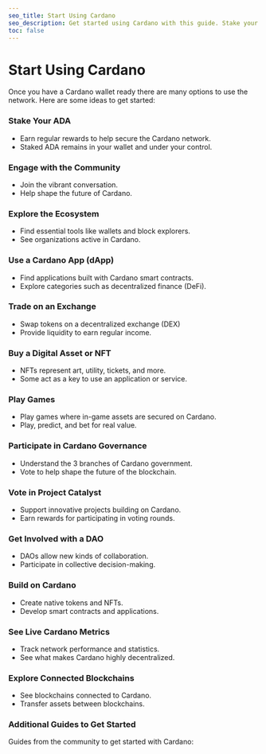 ```yaml
---
seo_title: Start Using Cardano
seo_description: Get started using Cardano with this guide. Stake your ADA, make transactions, explore dApps, trade NFTs and tokens, delegate to a dRep, and more.
toc: false
---
```



# Start Using Cardano

Once you have a Cardano wallet ready there are many options to use the network. Here are some ideas to get started:

### Stake Your ADA

- Earn regular rewards to help secure the Cardano network.
- Staked ADA remains in your wallet and under your control.

### Engage with the Community

- Join the vibrant conversation.
- Help shape the future of Cardano.

### Explore the Ecosystem

- Find essential tools like wallets and block explorers.
- See organizations active in Cardano.

### Use a Cardano App (dApp)

- Find applications built with Cardano smart contracts.
- Explore categories such as decentralized finance (DeFi).

### Trade on an Exchange

- Swap tokens on a decentralized exchange (DEX)
- Provide liquidity to earn regular income.

### Buy a Digital Asset or NFT

- NFTs represent art, utility, tickets, and more.
- Some act as a key to use an application or service.

### Play Games

- Play games where in-game assets are secured on Cardano.
- Play, predict, and bet for real value.

### Participate in Cardano Governance

- Understand the 3 branches of Cardano government.
- Vote to help shape the future of the blockchain.

### Vote in Project Catalyst

- Support innovative projects building on Cardano.
- Earn rewards for participating in voting rounds.

### Get Involved with a DAO

- DAOs allow new kinds of collaboration.
- Participate in collective decision-making.

### Build on Cardano

- Create native tokens and NFTs.
- Develop smart contracts and applications.

### See Live Cardano Metrics

- Track network performance and statistics.
- See what makes Cardano highly decentralized.

### Explore Connected Blockchains

- See blockchains connected to Cardano.
- Transfer assets between blockchains.

### Additional Guides to Get Started

Guides from the community to get started with Cardano:

<DefaultDataTable projects={builders} filterBy="cardano_guide_additional" />
